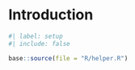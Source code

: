 # Introduction {#sec-chap01}


```r
#| label: setup
#| include: false

base::source(file = "R/helper.R")
```
